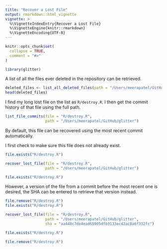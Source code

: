 ```yaml
---
title: "Recover a Lost File"
output: rmarkdown::html_vignette
vignette: >
  %\VignetteIndexEntry{Recover a Lost File}
  %\VignetteEngine{knitr::rmarkdown}
  %\VignetteEncoding{UTF-8}
---
```


```r
knitr::opts_chunk$set(
  collapse = TRUE,
  comment = "#>"
)
```

```r
library(glitter)
```

 
A list of all the files ever deleted in the repository can be retrieved. 

```r

deleted_files <- list_all_deleted_files(path = "/Users/meerapatel/GitHub/glitter")
head(deleted_files)

```

I find my long lost file on the list as `R/destroy.R`. I then get the commit history of that file using the full path. 

```r

list_file_commits(file = "R/destroy.R",
                  path = "/Users/meerapatel/GitHub/glitter")

```

By default, this file can be recovered using the most recent commit automatically.

I first check to make sure this file does not already exist. 

```r
file.exists("R/destroy.R")
```


```r
recover_lost_file(file = "R/destroy.R",
                  path = "/Users/meerapatel/GitHub/glitter")
```

```r
file.exists("R/destroy.R")
```

However, a version of the file from a commit before the most recent one is desired, the SHA can be entered to retrieve that version instead. 

```r
file.remove("R/destroy.R")
file.exists("R/destroy.R")
```

```r
recover_lost_file(file = "R/destroy.R",
                  path = "/Users/meerapatel/GitHub/glitter", 
                  sha = "aa448c7de4ead65905dfb3133ec42ac8a6f332fc")
```


```r
file.exists("R/destroy.R")
```

```r
file.remove("R/destroy.R")
```

